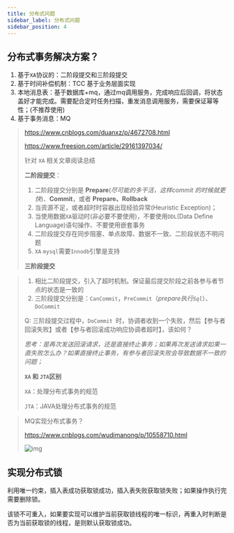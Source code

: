 ```yaml
---
title: 分布式问题
sidebar_label: 分布式问题
sidebar_position: 4
---
```


## 分布式事务解决方案？

1. 基于`XA`协议的：二阶段提交和三阶段提交
2. 基于时间补偿机制：TCC 基于业务层面实现
3. 本地消息表：基于数据库+mq，通过mq调用服务，完成响应后回调，将状态盖好才能完成。需要配合定时任务扫描，重发消息调用服务，需要保证幂等性；(不推荐使用)
4. 基于事务消息：MQ

> https://www.cnblogs.com/duanxz/p/4672708.html 
>
> https://www.freesion.com/article/29161397034/
>
> 针对 `XA` 相关文章阅读总结
>
> **二阶段提交**：
>
> 1. 二阶段提交分别是 **Prepare**(*尽可能的多干活，这样commit 的时候就更快*)、**Commit**，或者 **Prepare、Rollback**
> 2. 当资源不足，或者超时时容器出现经验异常(Heuristic Exception)；
> 3. 当使用数据`XA`驱动时(非必要不要使用)，不要使用`DDL`(Data Define Language)语句操作、不要使用嵌套事务
> 4. 二阶段提交存在同步阻塞、单点故障、数据不一致、二阶段状态不明问题
> 5. `XA` `mysql`需要`Innodb`引擎是支持
>
> **三阶段提交**

> 1. 相比二阶段提交，引入了超时机制。保证最后提交阶段之前各参与者节点的状态是一致的
> 2. 三阶段提交分别是：`CanCommit`，`PreCommit`（*prepare执行`Sql`*）、`DoCommit`
>
> Q: 三阶段提交过程中，`DoCommit `时，协调者收到一个失败，然后【参与者回滚失败】或者【参与者回滚成功响应协调者超时】，该如何？
>
> *思考：是再次发送回滚请求，还是直接终止事务；如果再次发送请求如果一直失败怎么办？如果直接终止事务，有参与者回滚失败会导致数据不一致的问题；*
>
> **`XA` 和 `JTA`区别**
>
> `XA`：处理分布式事务的规范
>
> `JTA`：JAVA处理分布式事务的规范

> MQ实现分布式事务？
>
> https://www.cnblogs.com/wudimanong/p/10558710.html
>
> ![img](https://s2.loli.net/2023/07/15/ifwSLqrmZhOV4d7.png)




## 实现分布式锁

利用唯一约束，插入表成功获取锁成功，插入表失败获取锁失败；如果操作执行完需要删除锁。

该锁不可重入，如果要实现可以维护当前获取锁线程的唯一标识，再重入时判断是否为当前获取锁的线程，是则默认获取锁成功。

